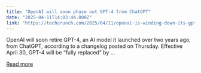 ```yaml
---
title: "OpenAI will soon phase out GPT-4 from ChatGPT"
date: "2025-04-11T14:03:44.000Z"
link: "https://techcrunch.com/2025/04/11/openai-is-winding-down-its-gpt-4-ai-model-in-chatgpt/"
---
```


OpenAI will soon retire GPT-4, an AI model it launched over two years ago, from ChatGPT, according to a changelog posted on Thursday. Effective April 30, GPT-4 will be &#8220;fully replaced&#8221; by ...

[Read more](https://techcrunch.com/2025/04/11/openai-is-winding-down-its-gpt-4-ai-model-in-chatgpt/)
